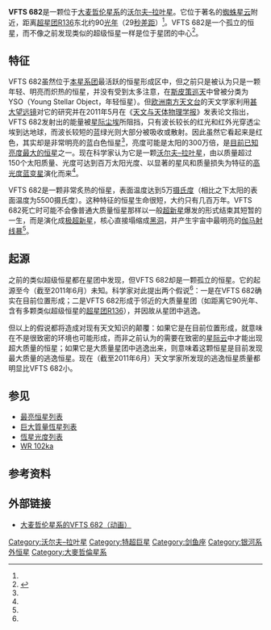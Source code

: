 {{Starbox begin |
   name=VFTS 682}}
{{Starbox image
| image=[[File:The_brilliant_star_VFTS_682_in_the_Large_Magellanic_Cloud.jpg|250px]]
| caption=位于[[大麦哲伦星系|大麦哲伦星系]]的VFTS 682（位于图片的中间）}}
{{Starbox observe 
| epoch= [[J2000|J2000]]
| ra= 05<sup>h</sup> 38<sup>m</sup> 55.51<sup>s</sup>
| dec= −69° 04′ 26.72″ <ref name=VFTS682>J. M. Bestenlehner, J. S. Vink, G. Gräfener1, F. Najarro, C. J. Evans, N. Bastian, A. Z. Bonanos, E. Bressert, P. A. Crowther, E. Doran, K. Friedrich, V. Hénault-Brunet, A. Herrero, A. de Koter, N. Langer, D. J. Lennon, J. Maíz Apellániz, H. Sana, I. Soszynski, W. D. Taylor. The VLT-FLAMES Tarantula Survey III. A very massive star in apparent isolation from the massive cluster R136. Astronomy & Astrophysics. Volume 530 2011年6月 [http://www.aanda.org/index.php?option=com_article&access=standard&Itemid=129&url=/articles/aa/full_html/2011/06/aa17043-11/aa17043-11.html DOI 10.1051/0004-6361/201117043] {{Wayback|url=http://www.aanda.org/index.php?option=com_article&access=standard&Itemid=129&url=%2Farticles%2Faa%2Ffull_html%2F2011%2F06%2Faa17043-11%2Faa17043-11.html |date=20131029204602 }}</ref>
| appmag_v= 
|  constell= [[剑鱼座|剑鱼座]]}}
{{Starbox character
| class=[[沃尔夫–拉叶星|WN5h]]<ref name=VFTS682/>
| b-v=0.94±0.02<ref name=VFTS682/>
| u-b=
| variable=}}
{{Starbox astrometry
| radial_v=
| prop_mo_ra=
| prop_mo_dec=
| parallax=
| p_error=
| dist_ly= 170,000<ref>{{Cite web |url=http://earthsky.org/space/a-brilliant-but-solitary-superstar |title=A brilliant but solitary superstar |access-date=2011-09-18 |archive-date=2021-05-13 |archive-url=https://web.archive.org/web/20210513004904/https://earthsky.org/space/a-brilliant-but-solitary-superstar }}</ref>
| dist_pc= 50,000
| absmag_v= -6.83±0.12<ref name=VFTS682/>}}
{{Starbox detail
| mass= ~150<ref name=VFTS682/>
| radius=
| luminosity= 3,000,000
| temperature=52,200±2500<ref name=VFTS682/>
| metal=
| rotation=
| gravity=
| age= }}
{{Starbox catalog
| names=  }}
{{Starbox end}}
'''VFTS 682'''是一颗位于[[大麦哲伦星系|大麦哲伦星系]]的[[沃尔夫–拉叶星|沃尔夫–拉叶星]]。它位于著名的[[NGC_2070|蜘蛛星云]]附近，距离[[超星团|超星团]][[R136|R136]]东北约90[[光年|光年]]（29[[秒差距|秒差距]]）<ref name=VFTS682/>。VFTS 682是一个孤立的恒星，而不像之前发现类似的超级恒星一样是位于星团的中心<ref name=ESO>{{Cite web |url=http://www.eso.org/public/news/eso1117/ |title=ESO's VLT Finds a Brilliant but Solitary Superstar |access-date=2011-09-18 |archive-url=https://web.archive.org/web/20111001024210/http://www.eso.org/public/news/eso1117/ |archive-date=2011-10-01 |dead-url=yes }}</ref>。

== 特征 ==
VFTS 682虽然位于[[本星系团|本星系团]]最活跃的恒星形成区中，但之前只是被认为只是一颗年轻、明亮而炽热的恒星，并没有受到太多注意，在[[史匹哲太空望遠鏡|斯皮策巡天]]中曾被分类为YSO（Young Stellar Object，年轻恒星）。但[[欧洲南方天文台|欧洲南方天文台]]的天文学家利用[[甚大望远镜|甚大望远镜]]对它的研究并在2011年5月在《[[天文与天体物理学报|天文与天体物理学报]]》发表论文指出，VFTS 682发射出的能量被[[星际尘埃|星际尘埃]]所阻挡，只有波长较长的红光和红外光穿透尘埃到达地球，而波长较短的蓝绿光则大部分被吸收或散射。因此虽然它看起来是红色，其实却是非常明亮的蓝白色恒星<ref name=ESO/>，亮度可能是太阳的300万倍，是[[恒星光度列表|目前已知亮度最大的恒星]]之一。现在科学家认为它是一颗[[沃尔夫–拉叶星|沃尔夫–拉叶星]]，由以质量超过150个太阳质量、光度可达到百万太阳光度、以显著的星风和质量损失为特征的[[高光度蓝变星|高光度蓝变星]]演化而来<ref name=VFTS682/>。

VFTS 682是一颗非常炙热的恒星，表面温度达到5万[[摄氏度|摄氏度]]（相比之下太阳的表面温度为5500摄氏度）。这种特征的恒星生命很短，大约只有几百万年。VFTS 682死亡时可能不会像普通大质量恒星那样以一般[[超新星|超新星]]爆发的形式结束其短暂的一生，而是演化成[[极超新星|极超新星]]，核心直接塌缩成[[黑洞|黑洞]]，并产生宇宙中最明亮的[[伽马射线暴|伽马射线暴]]<ref name=ESO/>。

== 起源 ==
之前的类似超级恒星都在星团中发现，但VFTS 682却是一颗孤立的恒星。它的起源至今（截至2011年6月）未知。科学家对此提出两个假说<ref name=VFTS682/>：一是在VFTS 682确实在目前位置形成；二是VFTS 682形成于邻近的大质量星团（如距离它90光年、含有多颗类似超级恒星的[[超星团|超星团]][[R136|R136]]），并因故从星团中逃逸。

但以上的假说都将造成对现有天文知识的颠覆：如果它是在目前位置形成，就意味在不是很致密的环境也可能形成，而非之前认为的需要在致密的[[星际云|星际云]]中才能出现超大质量的恒星；如果它是大质量星团中逃逸出来，则意味着这颗恒星是目前发现最大质量的逃逸恒星。现在（截至2011年6月）天文学家所发现的逃逸恒星质量都明显比VFTS 682小。

== 参见 ==
* [[最亮恒星列表|最亮恒星列表]]
* [[巨大質量恆星列表|巨大質量恆星列表]]
* [[恆星光度列表|恆星光度列表]]
* [[WR_102ka|WR 102ka]]

== 参考资料 ==
{{reflist}}

== 外部链接 ==
* [https://web.archive.org/web/20111027025252/http://www.eso.org/public/videos/eso1117a/ 大麦哲伦星系的VFTS 682（动画）]

[[Category:沃尔夫–拉叶星|Category:沃尔夫–拉叶星]]
[[Category:特超巨星|Category:特超巨星]]
[[Category:剑鱼座|Category:剑鱼座]]
[[Category:银河系外恒星|Category:银河系外恒星]]
[[Category:大麥哲倫星系|Category:大麥哲倫星系]]
